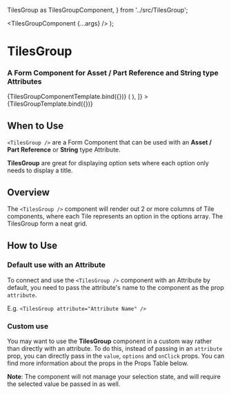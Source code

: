 
  TilesGroup as TilesGroupComponent,
} from '../src/TilesGroup';

<Meta title="Components/TilesGroup" />

  <TilesGroupComponent {...args} />
);

# TilesGroup

### A Form Component for **Asset / Part Reference** and **String** type Attributes

<Canvas>
  <Story
    name="TilesGroup"
    args={{
      title: 'TilesGroup Attribute Title',
      description: 'This is the description for the TilesGroup attribute.',
      attribute: {
        value: 'arsenal',
        columns: 2,
        values: [
          {
            label: 'Celtic',
            value: 'celtic',
          },
          {
            label: 'Arsenal',
            value: 'arsenal',
          },
          {
            label: 'Dortmund',
            value: 'dortmund',
          },
          {
            label: 'Ajax',
            value: 'ajax',
          },
        ],
      },
    }}
  >
    {TilesGroupComponentTemplate.bind({})}
  </Story>
</Canvas>

<Canvas>
  <Story
    name="TilesGroup Plugged In"
    args={{ attribute: 'Left Panel' }}
    decorators={[
      Story => (
        <ThreekitProvider
          threekitEnv="preview"
          project={{
            credentials: {
              preview: {
                publicToken: '5df547d4-9d0d-431c-b04c-1c96eec73f53',
                orgId: '3ba9a3d4-8c19-411a-85e6-277ca93e8836',
              },
            },
            products: {
              preview: {
                assetId: '04e7f832-622f-4375-89c8-299519237aeb',
              },
            },
          }}
        >
          <Story />
        </ThreekitProvider>
      ),
    ]}
  >
    {TilesGroupTemplate.bind({})}
  </Story>
</Canvas>

## When to Use

`<TilesGroup />` are a Form Component that can be used with an **Asset / Part Reference** or
**String** type Attribute.

**TilesGroup** are great for displaying option sets where each option only
needs to display a title.

## Overview

The `<TilesGroup />` component will render out 2 or more columns of Tile components, where each Tile
represents an option in the options array. The TilesGroup form a neat grid.

## How to Use

### Default use with an Attribute

To connect and use the `<TilesGroup />` component with an Attribute by default, you need to pass the attribute's name
to the component as the prop `attribute`.

E.g. `<TilesGroup attribute="Attribute Name" />`

### Custom use

You may want to use the **TilesGroup** component in a custom way rather than directly
with an attribute. To do this, instead of passing in an `attribute` prop, you
can directly pass in the `value`, `options` and `onClick` props. You can find more
information about the props in the Props Table below.

**Note**: The component will not manage your selection state, and will require
the selected value be passed in as well.
